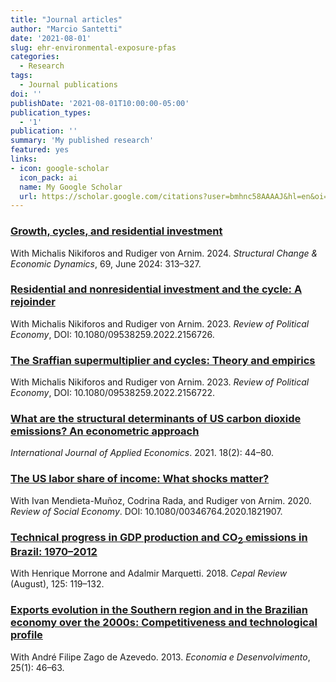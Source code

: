 ```yaml
---
title: "Journal articles"
author: "Marcio Santetti"
date: '2021-08-01'
slug: ehr-environmental-exposure-pfas
categories:
  - Research
tags:
  - Journal publications
doi: ''
publishDate: '2021-08-01T10:00:00-05:00'
publication_types:
  - '1'
publication: ''
summary: 'My published research'
featured: yes
links:
- icon: google-scholar
  icon_pack: ai
  name: My Google Scholar
  url: https://scholar.google.com/citations?user=bmhnc58AAAAJ&hl=en&oi=ao
---
```


### [Growth, cycles, and residential investment](https://www.sciencedirect.com/science/article/abs/pii/S0954349X23001856?dgcid=author)

With Michalis Nikiforos and Rudiger von Arnim. 2024. *Structural Change & Economic Dynamics*, 69, June 2024: 313--327.

### [Residential and nonresidential investment and the cycle: A rejoinder](https://www.tandfonline.com/doi/full/10.1080/09538259.2022.2156726)

With Michalis Nikiforos and Rudiger von Arnim. 2023. *Review of Political Economy*, DOI: 10.1080/09538259.2022.2156726.

### [The Sraffian supermultiplier and cycles: Theory and empirics](https://www.tandfonline.com/doi/full/10.1080/09538259.2022.2156722)

With Michalis Nikiforos and Rudiger von Arnim. 2023. *Review of Political Economy*, DOI: 10.1080/09538259.2022.2156722.

### [What are the structural determinants of US carbon dioxide emissions? An econometric approach](https://conferencenow.info/yhsing/applied-economics-journals/IJAE/2021/IJAE%20SEPT%202021%20Santetti%2012-12-2021%20V1.pdf)

*International Journal of Applied Economics*. 2021. 18(2): 44–80.




### [The US labor share of income: What shocks matter?](https://www.tandfonline.com/doi/full/10.1080/00346764.2020.1821907)

With Ivan Mendieta-Muñoz, Codrina Rada, and Rudiger von Arnim. 2020. *Review of Social Economy*. DOI:
10.1080/00346764.2020.1821907.


### [Technical progress in GDP production and CO<sub>2</sub> emissions in Brazil: 1970–2012](https://repositorio.cepal.org/handle/11362/44317)

With Henrique Morrone and Adalmir Marquetti. 2018. *Cepal Review* (August), 125: 119–132.

### [Exports evolution in the Southern region and in the Brazilian economy over the 2000s: Competitiveness and technological profile](https://periodicos.ufsm.br/index.php/eed/article/view/7430)

With André Filipe Zago de Azevedo. 2013. *Economia e Desenvolvimento*, 25(1): 46–63.

